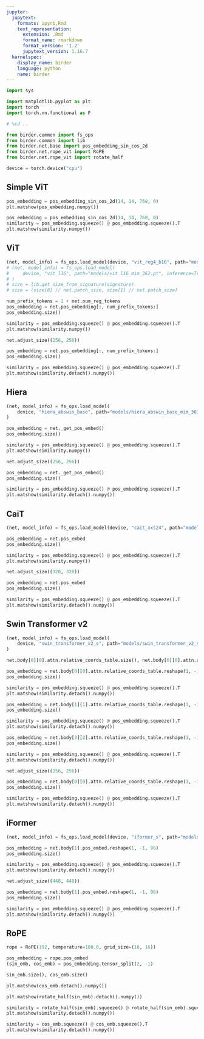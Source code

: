 ```yaml
---
jupyter:
  jupytext:
    formats: ipynb,Rmd
    text_representation:
      extension: .Rmd
      format_name: rmarkdown
      format_version: '1.2'
      jupytext_version: 1.16.7
  kernelspec:
    display_name: birder
    language: python
    name: birder
---
```


```python
import sys

import matplotlib.pyplot as plt
import torch
import torch.nn.functional as F
```

```python
# %cd ..
```

```python
from birder.common import fs_ops
from birder.common import lib
from birder.net.base import pos_embedding_sin_cos_2d
from birder.net.rope_vit import RoPE
from birder.net.rope_vit import rotate_half
```

```python
device = torch.device("cpu")
```

## Simple ViT

```python
pos_embedding = pos_embedding_sin_cos_2d(14, 14, 768, 0)
plt.matshow(pos_embedding.numpy())
```

```python
pos_embedding = pos_embedding_sin_cos_2d(14, 14, 768, 0)
similarity = pos_embedding.squeeze() @ pos_embedding.squeeze().T
plt.matshow(similarity.numpy())
```

## ViT

```python
(net, model_info) = fs_ops.load_model(device, "vit_reg4_b16", path="models/vit_reg4_b16_mim_300.pt", inference=True)
# (net, model_info) = fs_ops.load_model(
#     device, "vit_l16", path="models/vit_l16_mim_362.pt", inference=True
# )
# size = lib.get_size_from_signature(signature)
# size = (size[0] // net.patch_size, size[1] // net.patch_size)
```

```python
num_prefix_tokens = 1 + net.num_reg_tokens
pos_embedding = net.pos_embedding[:, num_prefix_tokens:]
pos_embedding.size()
```

```python
similarity = pos_embedding.squeeze() @ pos_embedding.squeeze().T
plt.matshow(similarity.numpy())
```

```python
net.adjust_size((256, 256))
```

```python
pos_embedding = net.pos_embedding[:, num_prefix_tokens:]
pos_embedding.size()
```

```python
similarity = pos_embedding.squeeze() @ pos_embedding.squeeze().T
plt.matshow(similarity.detach().numpy())
```

## Hiera

```python
(net, model_info) = fs_ops.load_model(
    device, "hiera_abswin_base", path="models/hiera_abswin_base_mim_303.pt", inference=True
)
```

```python
pos_embedding = net._get_pos_embed()
pos_embedding.size()
```

```python
similarity = pos_embedding.squeeze() @ pos_embedding.squeeze().T
plt.matshow(similarity.numpy())
```

```python
net.adjust_size((256, 256))
```

```python
pos_embedding = net._get_pos_embed()
pos_embedding.size()
```

```python
similarity = pos_embedding.squeeze() @ pos_embedding.squeeze().T
plt.matshow(similarity.detach().numpy())
```

## CaiT

```python
(net, model_info) = fs_ops.load_model(device, "cait_xxs24", path="models/cait_xxs24_il-common.pt", inference=True)
```

```python
pos_embedding = net.pos_embed
pos_embedding.size()
```

```python
similarity = pos_embedding.squeeze() @ pos_embedding.squeeze().T
plt.matshow(similarity.numpy())
```

```python
net.adjust_size((320, 320))
```

```python
pos_embedding = net.pos_embed
pos_embedding.size()
```

```python
similarity = pos_embedding.squeeze() @ pos_embedding.squeeze().T
plt.matshow(similarity.detach().numpy())
```

## Swin Transformer v2

```python
(net, model_info) = fs_ops.load_model(
    device, "swin_transformer_v2_s", path="models/swin_transformer_v2_s_intermediate-arabian-peninsula.pt", inference=True
)
```

```python
net.body[0][0].attn.relative_coords_table.size(), net.body[0][0].attn.relative_position_index.size()
```

```python
pos_embedding = net.body[0][0].attn.relative_coords_table.reshape(1, -1, 2)
pos_embedding.size()
```

```python
similarity = pos_embedding.squeeze() @ pos_embedding.squeeze().T
plt.matshow(similarity.detach().numpy())
```

```python
pos_embedding = net.body[1][1].attn.relative_coords_table.reshape(1, -1, 2)
pos_embedding.size()
```

```python
similarity = pos_embedding.squeeze() @ pos_embedding.squeeze().T
plt.matshow(similarity.detach().numpy())
```

```python
pos_embedding = net.body[3][2].attn.relative_coords_table.reshape(1, -1, 2)
pos_embedding.size()
```

```python
similarity = pos_embedding.squeeze() @ pos_embedding.squeeze().T
plt.matshow(similarity.detach().numpy())
```

```python
net.adjust_size((256, 256))
```

```python
pos_embedding = net.body[0][0].attn.relative_coords_table.reshape(1, -1, 2)
pos_embedding.size()
```

```python
similarity = pos_embedding.squeeze() @ pos_embedding.squeeze().T
plt.matshow(similarity.detach().numpy())
```

## iFormer

```python
(net, model_info) = fs_ops.load_model(device, "iformer_s", path="models/iformer_s_arabian-peninsula.pt", inference=True)
```

```python
pos_embedding = net.body[1].pos_embed.reshape(1, -1, 96)
pos_embedding.size()
```

```python
similarity = pos_embedding.squeeze() @ pos_embedding.squeeze().T
plt.matshow(similarity.detach().numpy())
```

```python
net.adjust_size((448, 448))
```

```python
pos_embedding = net.body[1].pos_embed.reshape(1, -1, 96)
pos_embedding.size()
```

```python
similarity = pos_embedding.squeeze() @ pos_embedding.squeeze().T
plt.matshow(similarity.detach().numpy())
```

## RoPE

```python
rope = RoPE(192, temperature=100.0, grid_size=(16, 16))
```

```python
pos_embedding = rope.pos_embed
(sin_emb, cos_emb) = pos_embedding.tensor_split(2, -1)
```

```python
sin_emb.size(), cos_emb.size()
```

```python
plt.matshow(cos_emb.detach().numpy())
```

```python
plt.matshow(rotate_half(sin_emb).detach().numpy())
```

```python
similarity = rotate_half(sin_emb).squeeze() @ rotate_half(sin_emb).squeeze().T
plt.matshow(similarity.detach().numpy())
```

```python
similarity = cos_emb.squeeze() @ cos_emb.squeeze().T
plt.matshow(similarity.detach().numpy())
```

